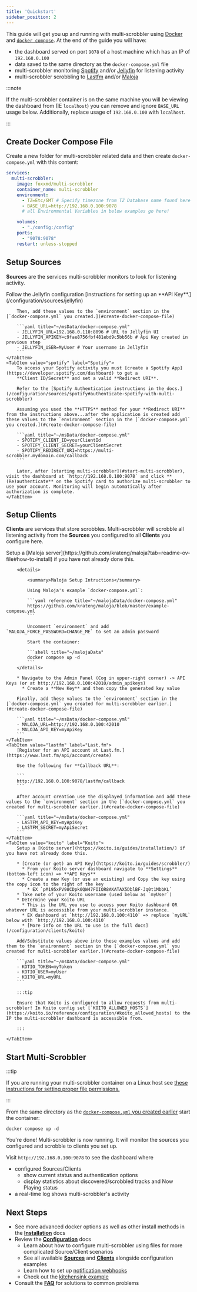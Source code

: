 ```yaml
---
title: 'Quickstart'
sidebar_position: 2
---
```



This guide will get you up and running with multi-scrobbler using [Docker](https://www.docker.com/) and [`docker compose`](https://docs.docker.com/compose/). At the end of the guide you will have:

* the dashboard served on port `9078` of a host machine which has an IP of `192.168.0.100`
* data saved to the same directory as the `docker-compose.yml` file
* multi-scrobbler monitoring [Spotify](/configuration/sources/spotify) and/or [Jellyfin](/configuration/sources/jellyfin) for listening activity
* multi-scrobbler scrobbling to [Lastfm](/configuration/clients/lastfm) and/or [Maloja](/configuration/clients/maloja)

:::note

If the multi-scrobbler container is on the same machine you will be viewing the dashboard from (IE `localhost`) you can remove and ignore `BASE_URL` usage below. Additionally, replace usage of `192.168.0.100` with `localhost`.

:::

## Create Docker Compose File

Create a new folder for multi-scrobbler related data and then create `docker-compose.yml` with this content:

```yaml title="~/msData/docker-compose.yml"
services:
  multi-scrobbler:
    image: foxxmd/multi-scrobbler
    container_name: multi-scrobbler
    environment:
      - TZ=Etc/GMT # Specify timezone from TZ Database name found here https://en.wikipedia.org/wiki/List_of_tz_database_time_zones
      - BASE_URL=http://192.168.0.100:9078
      # all Environmental Variables in below examples go here!

    volumes:
      - "./config:/config"
    ports:
      - "9078:9078"
    restart: unless-stopped
```

## Setup Sources

**Sources** are the services multi-scrobbler monitors to look for listening activity.

<Tabs>
    <TabItem value="jellyfin" label="Jellyfin">
        Follow the Jellyfin configuration [instructions for setting up an **API Key**.](/configuration/sources/jellyfin)

        Then, add these values to the `environment` section in the [`docker-compose.yml` you created.](#create-docker-compose-file)

        ```yaml title="~/msData/docker-compose.yml"
        - JELLYFIN_URL=192.168.0.110:8096 # URL to Jellyfin UI
        - JELLYFIN_APIKEY=c9fae8756fbf481ebd9c5bb56b # Api Key created in previous step
        - JELLYFIN_USER=MyUser # Your username in Jellyfin
        ```
    </TabItem>
    <TabItem value="spotify" label="Spotify">
        To access your Spotify activity you must [create a Spotify App](https://developer.spotify.com/dashboard) to get a
        **Client ID/Secret** and set a valid **Redirect URI**.
        
        Refer to the [Spotify Authentication instructions in the docs.](/configuration/sources/spotify#authenticate-spotify-with-multi-scrobbler)

        Assuming you used the **HTTPS** method for your **Redirect URI** from the instructions above...after the application is created add these values to the `environment` section in the [`docker-compose.yml` you created.](#create-docker-compose-file)

        ```yaml title="~/msData/docker-compose.yml"
        - SPOTIFY_CLIENT_ID=yourClientId
        - SPOTIFY_CLIENT_SECRET=yourClientSecret
        - SPOTIFY_REDIRECT_URI=https://multi-scrobbler.mydomain.com/callback
        ```

        Later, after [starting multi-scrobbler](#start-multi-scrobbler), visit the dashboard at `http://192.168.0.100:9078` and click **(Re)authenticate** on the Spotify card to authorize multi-scrobbler to use your account. Monitoring will begin automatically after authorization is complete.
    </TabItem>
</Tabs>

## Setup Clients

**Clients** are services that store scrobbles. Multi-scrobbler will scrobble all listening activity from the **Sources** you configured to all **Clients** you configure here.

<Tabs>
    <TabItem value="maloja" label="Maloja">
        Setup a [Maloja server](https://github.com/krateng/maloja?tab=readme-ov-file#how-to-install) if you have not already done this.

        <details>

            <summary>Maloja Setup Intructions</summary>

            Using Maloja's example `docker-compose.yml`:

            ```yaml reference title="~/malojaData/docker-compose.yml"
            https://github.com/krateng/maloja/blob/master/example-compose.yml
            ```

            Uncomment `environment` and add `MALOJA_FORCE_PASSWORD=CHANGE_ME` to set an admin password

            Start the container:

            ```shell title="~/malojaData"
            docker compose up -d
            ```
        </details>

        * Navigate to the Admin Panel (Cog in upper-right corner) -> API Keys (or at http://192.168.0.100:42010/admin_apikeys)
          * Create a **New Key** and then copy the generated key value

        Finally, add these values to the `environment` section in the [`docker-compose.yml` you created for multi-scrobbler earlier.](#create-docker-compose-file)

        ```yaml title="~/msData/docker-compose.yml"
        - MALOJA_URL=http://192.168.0.100:42010
        - MALOJA_API_KEY=myApiKey
        ```
    </TabItem>
    <TabItem value="lastfm" label="Last.fm">
        [Register for an API account at Last.fm.](https://www.last.fm/api/account/create)

        Use the following for **Callback URL**:

        ```
        http://192.168.0.100:9078/lastfm/callback
        ```

        After account creation use the displayed information and add these values to the `environment` section in the [`docker-compose.yml` you created for multi-scrobbler earlier.](#create-docker-compose-file)

        ```yaml title="~/msData/docker-compose.yml"
        - LASTFM_API_KEY=myApiKey
        - LASTFM_SECRET=myApiSecret
        ```
    </TabItem>
    <TabItem value="koito" label="Koito">
        Setup a [Koito server](https://koito.io/guides/installation/) if you have not already done this.

        * [Create (or get) an API Key](https://koito.io/guides/scrobbler/)
          * From your Koito server dashboard navigate to **Settings** (bottom-left icon) => **API Keys**
          * Create a new Key (or use an existing) and Copy the key using the copy icon to the right of the key
            * EX `pM195xPV98CDpk0QW47FIIOR8AKATAX5DblBF-Jq0t1MbbKL`
        * Take note of your Koito username (used below as `myUser`)
        * Determine your Koito URL
          * This is the URL you use to access your Koito dashboard OR whatever URL is accessible from your multi-scrobbler instance.
          * EX dashboard at `http://192.168.0.100:4110` => replace `myURL` below with `http://192.168.0.100:4110`
          * [More info on the URL to use is the full docs](/configuration/clients/koito)

        Add/Substitute values above into these examples values and add them to the `environment` section in the [`docker-compose.yml` you created for multi-scrobbler earlier.](#create-docker-compose-file)

        ```yaml title="~/msData/docker-compose.yml"
        - KOTIO_TOKEN=myToken
        - KOTIO_USER=myUser
        - KOITO_URL=myURL
        ```

        :::tip

        Ensure that Koito is configured to allow requests from multi-scrobbler! In Koito config set [`KOITO_ALLOWED_HOSTS`](https://koito.io/reference/configuration/#koito_allowed_hosts) to the IP the multi-scrobbler dashboard is accessible from.

        :::

    </TabItem>
</Tabs>

## Start Multi-Scrobbler

:::tip

If you are running your multi-scrobbler container on a Linux host see [these instructions for setting proper file permissions.](/installation#linux-host)

:::

From the same directory as the [`docker-compose.yml` you created earlier](#create-docker-compose-file) start the container:

```shell title="~/msData"
docker compose up -d
```

You're done! Multi-scrobbler is now running. It will monitor the sources you configured and scrobble to clients you set up.

Visit `http://192.168.0.100:9078` to see the dashboard where

* configured Sources/Clients
  * show current status and authentication options
  * display statistics about discovered/scrobbled tracks and Now Playing status
* a real-time log shows multi-scrobbler's activity

## Next Steps

* See more advanced docker options as well as other install methods in the [**Installation**](/installation#docker) docs
* Review the [**Configuration**](/configuration) docs
  * Learn about how to configure multi-scrobbler using files for more complicated Source/Client scenarios
  * See all available [**Sources**](/configuration/sources) and [**Clients**](/configuration/clients) alongside configuration examples
  * Learn how to set up [notification webhooks](/configuration#webhook-configurations)
  * Check out the [kitchensink example](/configuration/kitchensink)
* Consult the [**FAQ**](/FAQ) for solutions to common problems
